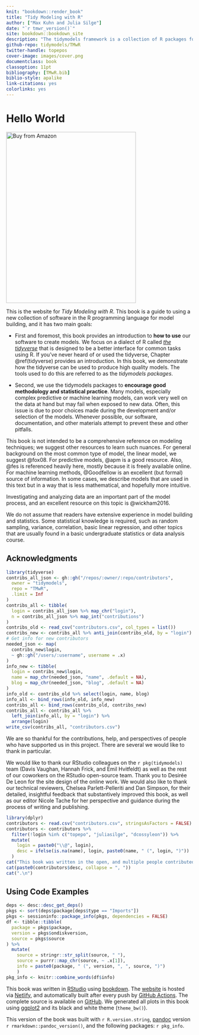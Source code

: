 ```yaml
---
knit: "bookdown::render_book"
title: "Tidy Modeling with R"
author: ["Max Kuhn and Julia Silge"]
date: "`r tmwr_version()`"
site: bookdown::bookdown_site
description: "The tidymodels framework is a collection of R packages for modeling and machine learning using tidyverse principles. This book provides a thorough introduction to how to use tidymodels, and an outline of good methodology and statistical practice for phases of the modeling process."
github-repo: tidymodels/TMwR
twitter-handle: topepos
cover-image: images/cover.png
documentclass: book
classoption: 11pt
bibliography: [TMwR.bib]
biblio-style: apalike
link-citations: yes
colorlinks: yes
---
```


# Hello World {-} 

<a href="https://amzn.to/35Hn96s"><img src="images/cover.png" width="350" height="460" alt="Buy from Amazon" class="cover" /></a>

This is the website for _Tidy Modeling with R_. This book is a guide to using a new collection of software in the R programming language for model building, and it has two main goals: 

- First and foremost, this book provides an introduction to **how to use** our software to create models. We focus on a dialect of R called _[the tidyverse](https://www.tidyverse.org/)_ that is designed to be a better interface for common tasks using R. If you've never heard of or used the tidyverse, Chapter \@ref(tidyverse) provides an introduction. In this book, we demonstrate how the tidyverse can be used to produce high quality models. The tools used to do this are referred to as the _tidymodels packages_. 

- Second, we use the tidymodels packages to **encourage good methodology and statistical practice**. Many models, especially complex predictive or machine learning models, can work very well on the data at hand but may fail when exposed to new data. Often, this issue is due to poor choices made during the development and/or selection of the models. Whenever possible, our software, documentation, and other materials attempt to prevent these and other pitfalls. 

This book is not intended to be a comprehensive reference on modeling techniques; we suggest other resources to learn such nuances. For general background on the most common type of model, the linear model, we suggest @fox08.  For predictive models, @apm is a good resource. Also, @fes is referenced heavily here, mostly because it is freely available online.  For machine learning methods, @Goodfellow is an excellent (but formal) source of information. In some cases, we describe models that are used in this text but in a way that is less mathematical, and hopefully more intuitive. 

:::rmdnote
Investigating and analyzing data are an important part of the model process, and an excellent resource on this topic is @wickham2016.
:::

We do not assume that readers have extensive experience in model building and statistics. Some statistical knowledge is required, such as random sampling, variance, correlation, basic linear regression, and other topics that are usually found in a basic undergraduate statistics or data analysis course. 

## Acknowledgments {-}

```r
library(tidyverse)
contribs_all_json <- gh::gh("/repos/:owner/:repo/contributors",
  owner = "tidymodels",
  repo = "TMwR",
  .limit = Inf
)
contribs_all <- tibble(
  login = contribs_all_json %>% map_chr("login"),
  n = contribs_all_json %>% map_int("contributions")
)
contribs_old <- read_csv("contributors.csv", col_types = list())
contribs_new <- contribs_all %>% anti_join(contribs_old, by = "login")
# Get info for new contributors
needed_json <- map(
  contribs_new$login, 
  ~ gh::gh("/users/:username", username = .x)
)
info_new <- tibble(
  login = contribs_new$login,
  name = map_chr(needed_json, "name", .default = NA),
  blog = map_chr(needed_json, "blog", .default = NA)
)
info_old <- contribs_old %>% select(login, name, blog)
info_all <- bind_rows(info_old, info_new)
contribs_all <- bind_rows(contribs_old, contribs_new)
contribs_all <- contribs_all %>% 
  left_join(info_all, by = "login") %>% 
  arrange(login)
write_csv(contribs_all, "contributors.csv")
```

We are so thankful for the contributions, help, and perspectives of people who have supported us in this project. There are several we would like to thank in particular.

We would like to thank our RStudio colleagues on the `r pkg(tidymodels)` team (Davis Vaughan, Hannah Frick, and Emil Hvitfeldt) as well as the rest of our coworkers on the RStudio open-source team. Thank you to Desirée De Leon for the site design of the online work. We would also like to thank our technical reviewers, Chelsea Parlett-Pelleriti and Dan Simpson, for their detailed, insightful feedback that substantively improved this book, as well as our editor Nicole Tache for her perspective and guidance during the process of writing and publishing.


```r
library(dplyr)
contributors <- read.csv("contributors.csv", stringsAsFactors = FALSE)
contributors <- contributors %>% 
  filter(!login %in% c("topepo", "juliasilge", "dcossyleon")) %>% 
  mutate(
    login = paste0("\\@", login),
    desc = ifelse(is.na(name), login, paste0(name, " (", login, ")"))
  )
cat("This book was written in the open, and multiple people contributed via pull requests or issues. Special thanks goes to the ", xfun::n2w(nrow(contributors)), " people who contributed via GitHub pull requests (in alphabetical order by username): ", sep = "")
cat(paste0(contributors$desc, collapse = ", "))
cat(".\n")
```

## Using Code Examples {-}

```r
deps <- desc::desc_get_deps()
pkgs <- sort(deps$package[deps$type == "Imports"])
pkgs <- sessioninfo::package_info(pkgs, dependencies = FALSE)
df <- tibble::tibble(
  package = pkgs$package,
  version = pkgs$ondiskversion,
  source = pkgs$source
) %>% 
  mutate(
    source = stringr::str_split(source, " "),
    source = purrr::map_chr(source, ~ .x[1]),
    info = paste0(package, " (", version, ", ", source, ")")
    )
pkg_info <- knitr::combine_words(df$info)
```

This book was written in [RStudio](http://www.rstudio.com/ide/) using [bookdown](http://bookdown.org/). The [website](https://tmwr.org) is hosted via [Netlify](http://netlify.com/), and automatically built after every push by [GitHub Actions](https://help.github.com/actions). The complete source is available on [GitHub](https://github.com/tidymodels/TMwR). We generated all plots in this book using [ggplot2](https://ggplot2.tidyverse.org/) and its black and white theme (`theme_bw()`). 

This version of the book was built with `r R.version.string`, [pandoc](https://pandoc.org/) version `r rmarkdown::pandoc_version()`, and the following packages: `r pkg_info`.

